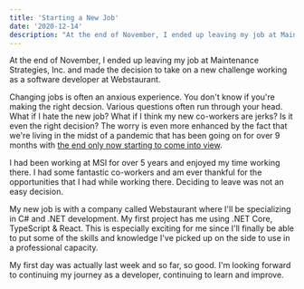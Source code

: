 ```yaml
---
title: 'Starting a New Job'
date: '2020-12-14'
description: "At the end of November, I ended up leaving my job at Maintenance Strategies, Inc. and made the decision to take on a new challenge working as a software developer at Webstaurant."
---
```


At the end of November, I ended up leaving my job at Maintenance Strategies, Inc. and made the decision to take on a new challenge working as a software developer at Webstaurant.

Changing jobs is often an anxious experience. You don't know if you're making the right decsion. Various questions often run through your head. What if I hate the new job? What if I think my new co-workers are jerks? Is it even the right decision? The worry is even more enhanced by the fact that we're living in the midst of a pandemic that has been going on for over 9 months with [the end only now starting to come into view](https://www.nytimes.com/live/2020/12/14/world/covid-19-coronavirus#america-begins-its-most-ambitious-vaccination-campaign).

I had been working at MSI for over 5 years and enjoyed my time working there. I had some fantastic co-workers and am ever thankful for the opportunities that I had while working there. Deciding to leave was not an easy decision.

My new job is with a company called Webstaurant where I'll be specializing in C# and .NET development. My first project has me using .NET Core, TypeScript & React. This is especially exciting for me since I'll finally be able to put some of the skills and knowledge I've picked up on the side to use in a professional capacity.

My first day was actually last week and so far, so good. I'm looking forward to continuing my journey as a developer, continuing to learn and improve.
